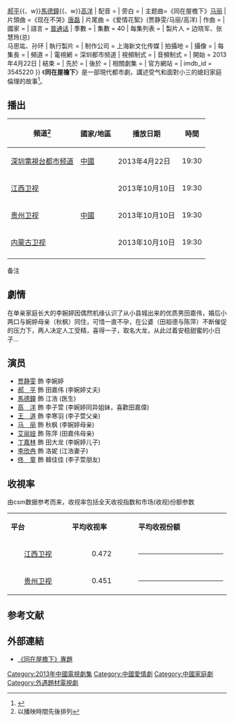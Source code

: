{{电视节目信息框
| 颜色 = #FFCC00 
| 名稱 =同在屋檐下
| 原名 = 
| 圖片 = [[File:同在屋檐下.jpg|200px]]
| 圖說 = 
| 分類 = 都市、家庭
| 原創者 = 
| 編劇 =许宝月
| 導演 =沈星浩、李宝能
| 演出 = [[贾静雯|贾静雯]]{{、w}}[[郝平_(演员)|郝平]]{{、w}}[[馬德鐘|馬德鐘]]{{、w}}[[高洋_(演員)|高洋]]
| 配音 = 
| 旁白 = 
| 主题曲=《同在屋檐下》[[马丽|马丽]]
| 片頭曲 =《现在不哭》[[唐磊|唐磊]]
| 片尾曲 =《爱情花絮》(贾静雯/马丽/高洋)
| 作曲 = 
| 國家 = {{PRC}}
| 語言 = [[普通话|普通话]]
| 季數 = 
| 集數 =  40
| 每集列表 =
| 製片人 =  边晓军、张慧玲(总)<br>马思竑、孙环
| 執行製片 =
| 制作公司 = 上海新文化传媒
| 拍攝地 = {{CHN}}
| 攝像 = 
| 每集長 = 
| 頻道 = 
| 電視網 = 深圳都市频道
| 視頻制式 =
| 音頻制式 = 
| 開始 = 2013年4月22日
| 結束 = 
| 先於 = 
| 後於 = 
| 相關劇集 = 
| 官方網站 = 
| imdb_id = 3545220
}}
《'''同在屋檐下'''》是一部現代都市劇，講述受气和面對小三的媳妇家庭倫理的故事<ref>{{Cite web |url=http://yule.sohu.com/20131028/n389046235.shtml |title=《同在屋檐下》引热议 网友称“当妈需谨慎” |access-date=2013-10-28 |archive-date=2019-08-10 |archive-url=https://web.archive.org/web/20190810165758/http://yule.sohu.com/20131028/n389046235.shtml |dead-url=no }}</ref>。

== 播出 ==
{{Note24hUTC+8}}
{| class="wikitable" style="text-align:center;"
|-
! 頻道<ref group="註">以播映時間先後排列</ref> || 國家/地區 || 播放日期  || 時間 
|- 
| [[深圳電視台都市频道|深圳電視台都市频道]] ||  [[中國|中國]] || 2013年4月22日  || 19:30
|- 
| [[江西卫视|江西卫视]] || rowspan=3 | [[中國|中國]] ||  2013年10月10日 || 19:30
|-
| [[贵州卫视|贵州卫视]] || 2013年10月10日 || 19:30
|- 
| [[内蒙古卫视|内蒙古卫视]] ||2013年10月10日 || 19:30
|- 
|}
备注
{{reflist|group="註"}}

==劇情==
在单亲家庭长大的李婉婷因偶然机缘认识了从小县城出来的优质男田嘉伟，婚后小两口与婉婷母亲（秋枫）同住，可惜一直不孕，在公婆（田祖德与陈萍）不断催促的压力下，两人决定人工受精，喜得一子，取名大龙，从此过着安稳甜蜜的小日子…

== 演员 ==
* [[贾静雯|贾静雯]] 飾 李婉婷
* [[郝平_(演员)|郝　平]] 飾 田嘉伟 (李婉婷丈夫)
* [[馬德鐘|馬德鐘]] 飾 江浩 (医生)
* [[高洋_(演員)|高　洋]] 飾 李子萱 (李婉婷同异姐妹，喜歡田嘉偉)
* [[王道_(演員)|王　道]] 飾 李寒羽 (李子萱父亲)
* [[马丽|马　丽]] 飾 秋枫  (李婉婷母亲)
* [[艾丽娅|艾丽娅]] 飾 陈萍 (田嘉伟母亲)
* [[丁嘉林|丁嘉林]] 飾 田大龙 (李婉婷儿子)
* [[李欣冉|李欣冉]] 飾 洛妮 (江浩妻子)
* [[佟童|佟　童]] 飾  韓佳佳 (李子萱朋友)

== 收視率 ==
由csm数据参考而来，收视率包括全天收视指数和市场(收视)份额参数
{|class="wikitable" width="52%"
|- style="background:cornflowerblue; color:white" align=center
|style="width:10%"|'''平台'''||style="width:10%"|'''平均收视率'''||style="width:15%"|'''平均收视份额'''
|-
|align=center|[[江西卫视|江西卫视]]||align=center|0.472||align=center|----
|-
|align=center|[[贵州卫视|贵州卫视]]||align=center|0.451||align=center|----
|}

== 参考文献 ==
{{reflist}}

== 外部連結 ==
*[http://ent.sina.com.cn/f/v/tongzwyxia/  《同在屋檐下》專題]{{Wayback|url=http://ent.sina.com.cn/f/v/tongzwyxia/ |date=20170715113926 }}
{{江西卫视电视剧}}
{{DEFAULTSORT:TONG同}}
[[Category:2013年中國電視劇集|Category:2013年中國電視劇集]]
[[Category:中國愛情劇|Category:中國愛情劇]]
[[Category:中國家庭劇|Category:中國家庭劇]]
[[Category:外遇題材電視劇|Category:外遇題材電視劇]]